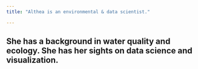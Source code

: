 ```yaml
---
title: "Althea is an environmental & data scientist."

---
```


## She has a background in water quality and ecology. She has her sights on data science and visualization. 